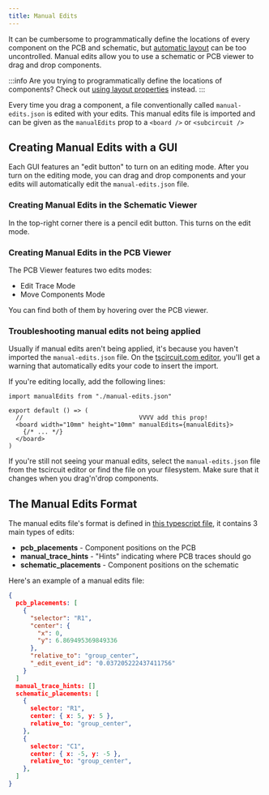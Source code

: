 ```yaml
---
title: Manual Edits
---
```


It can be cumbersome to programmatically define the locations of every component
on the PCB and schematic, but [automatic layout](./automatic-layout.mdx) can
be too uncontrolled. Manual edits allow you to use a schematic or PCB viewer
to drag and drop components.

:::info
Are you trying to programmatically define the locations of components? Check out
[using layout properties](./layout-pcb-properties.mdx) instead.
:::

Every time you drag a component, a file conventionally called `manual-edits.json`
is edited with your edits. This manual edits file is imported and can be given
as the `manualEdits` prop to a `<board />` or `<subcircuit />`

## Creating Manual Edits with a GUI

Each GUI features an "edit button" to turn on an editing mode. After you turn
on the editing mode, you can drag and drop components and your edits will
automatically edit the `manual-edits.json` file.

### Creating Manual Edits in the Schematic Viewer

In the top-right corner there is a pencil edit button. This turns on the edit
mode.

<YouTubeEmbed youtubeId="I4nH7D4K86I" />

### Creating Manual Edits in the PCB Viewer

The PCB Viewer features two edits modes:

- Edit Trace Mode
- Move Components Mode

You can find both of them by hovering over the PCB viewer.

<YouTubeEmbed youtubeId="KxLBWpUWB2M"/>

### Troubleshooting manual edits not being applied

Usually if manual edits aren't being applied, it's because you haven't imported
the `manual-edits.json` file. On the [tscircuit.com editor](https://tscircuit.com),
you'll get a warning that automatically edits your code to insert the import.

If you're editing locally, add the following lines:

```tsx
import manualEdits from "./manual-edits.json"

export default () => (
  //                                VVVV add this prop!
  <board width="10mm" height="10mm" manualEdits={manualEdits}>
    {/* ... */}
  </board>
)
```

If you're still not seeing your manual edits, select the `manual-edits.json`
file from the tscircuit editor or find the file on your filesystem. Make sure
that it changes when you drag'n'drop components.


## The Manual Edits Format


The manual edits file's format is defined in [this typescript file](https://github.com/tscircuit/props/blob/main/lib/manual-edits/manual_edits_file.ts), it contains 3 main types of edits:

- **pcb_placements** - Component positions on the PCB
- **manual_trace_hints** - "Hints" indicating where PCB traces should go
- **schematic_placements** - Component positions on the schematic

Here's an example of a manual edits file:

```json
{
  pcb_placements: [
    {
      "selector": "R1",
      "center": {
        "x": 0,
        "y": 6.869495369849336
      },
      "relative_to": "group_center",
      "_edit_event_id": "0.037205222437411756"
    }
  ]
  manual_trace_hints: []
  schematic_placements: [
    {
      selector: "R1",
      center: { x: 5, y: 5 },
      relative_to: "group_center",
    },
    {
      selector: "C1",
      center: { x: -5, y: -5 },
      relative_to: "group_center",
    },
  ]
}
```